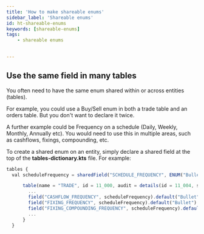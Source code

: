 ```yaml
---
title: 'How to make shareable enums'
sidebar_label: 'Shareable enums'
id: ht-shareable-enums
keywords: [shareable-enums]
tags:
    - shareable enums
    

---
```



## Use the same field in many tables
You often need to have the same enum shared within or across entities (tables).  

For example, you could use a Buy/Sell enum in both a trade table and an orders table. But you don't want to declare it twice. 

A further example could be Frequency on a schedule (Daily, Weekly, Monthly, Annually etc). You would need to use this in multiple areas, such as cashflows, fixings, compounding, etc.

To create a shared enum on an entity, simply declare a shared field at the top of the **tables-dictionary.kts** file. For example:

```jsx
tables {
  val scheduleFrequency = sharedField("SCHEDULE_FREQUENCY", ENUM("Bullet","Annually","Daily","Monthly","Weekly","SemiAnnually","Quarterly"))

      table(name = "TRADE", id = 11_000, audit = details(id = 11_004, sequence = "CA")) {
        ...
        field("CASHFLOW_FREQUENCY", scheduleFrequency).default("Bullet").notNull()
        field("FIXING_FREQUENCY", scheduleFrequency).default("Bullet").notNull()
        field("FIXING_COMPOUNDING_FREQUENCY", scheduleFrequency).default("Bullet").notNull()
        ...
      }
  }
```
